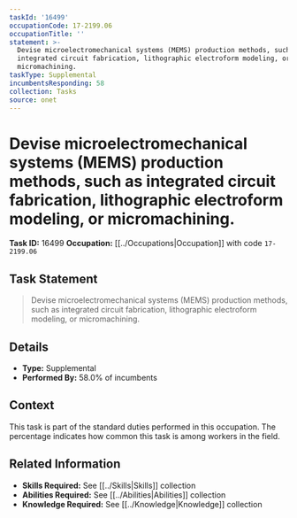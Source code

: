 ```yaml
---
taskId: '16499'
occupationCode: 17-2199.06
occupationTitle: ''
statement: >-
  Devise microelectromechanical systems (MEMS) production methods, such as
  integrated circuit fabrication, lithographic electroform modeling, or
  micromachining.
taskType: Supplemental
incumbentsResponding: 58
collection: Tasks
source: onet
---
```

# Devise microelectromechanical systems (MEMS) production methods, such as integrated circuit fabrication, lithographic electroform modeling, or micromachining.

**Task ID:** 16499
**Occupation:** [[../Occupations|Occupation]] with code `17-2199.06`

## Task Statement

> Devise microelectromechanical systems (MEMS) production methods, such as integrated circuit fabrication, lithographic electroform modeling, or micromachining.

## Details

- **Type:** Supplemental
- **Performed By:** 58.0% of incumbents

## Context

This task is part of the standard duties performed in this occupation. The percentage indicates how common this task is among workers in the field.

## Related Information

- **Skills Required:** See [[../Skills|Skills]] collection
- **Abilities Required:** See [[../Abilities|Abilities]] collection
- **Knowledge Required:** See [[../Knowledge|Knowledge]] collection
